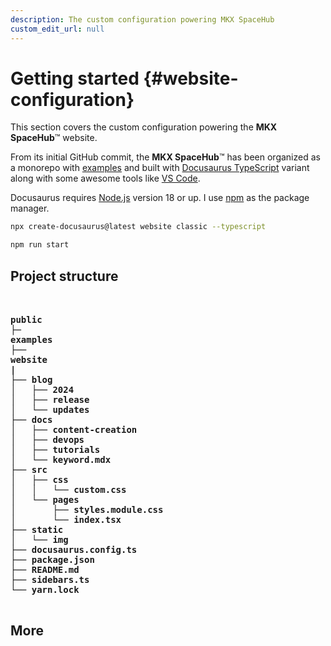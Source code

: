 ```yaml
---
description: The custom configuration powering MKX SpaceHub
custom_edit_url: null
---
```



# Getting started {#website-configuration}
This section covers the custom configuration powering the **MKX SpaceHub**™ website.
 

From its initial GitHub commit, the **MKX SpaceHub**™ has been organized as a monorepo with [examples](https://github.com/mkeithX/mkeithx.github.io/tree/main/examples) and built with [Docusaurus TypeScript](https://docusaurus.io/docs/typescript-support) variant along with some awesome tools like [VS Code](https://code.visualstudio.com/).


Docusaurus requires [Node.js](https://nodejs.org/en/download/package-manager) version 18 or up. I use [npm](https://docs.npmjs.com/) as the package manager. 

```bash
npx create-docusaurus@latest website classic --typescript
```


```bash npm2yarn
npm run start
```


## Project structure



<html>
<pre>

<b>
public
├─
examples
├──
website
|
├── blog
│   ├── 2024
│   ├── release
│   └── updates
├── docs
│   ├── content-creation
│   ├── devops
│   ├── tutorials
│   └── keyword.mdx
├── src
│   ├── css
│   │   └── custom.css
│   └── pages
│       ├── styles.module.css
│       └── index.tsx
├── static
│   └── img
├── docusaurus.config.ts
├── package.json
├── README.md
├── sidebars.ts
└── yarn.lock
</b>
</pre>
</html>






## More

<DocCardList />

